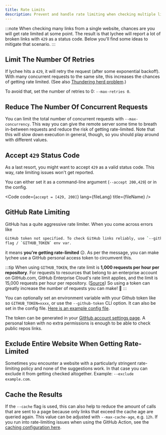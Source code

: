 ```yaml
---
title: Rate Limits
description: Prevent and handle rate limiting when checking multiple links from the same domain.
---
```



:::note
When checking many links from a single website, chances are you will get
rate limited at some point. The result is that lychee will report a lot of broken
links with `429` as a status code.
Below you'll find some ideas to mitigate that scenario.
:::

## Limit The Number Of Retries

If lychee hits a `429`, it will retry the request (after some exponential backoff).
With many concurrent requests to the same site, this increases the chances of getting rate limited.
(See also [Thundering herd problem](https://en.wikipedia.org/wiki/Thundering_herd_problem).)

To avoid that, set the number of retries to 0: `--max-retries 0`.

## Reduce The Number Of Concurrent Requests

You can limit the total number of concurrent requests with `--max-concurrency`. This
way you can give the remote server some time to breath in-between requests and
reduce the risk of getting rate-limited. Note that this will slow down execution
in general, though, so you should play around with different values.

## Accept `429` Status Code

As a last resort, you might want to accept `429` as a valid status code.
This way, rate limiting issues won't get reported.

You can either set it as a command-line argument (`--accept 200,429`) or in the config.

<Code code={`accept = [429, 200]`} lang={fileLang} title={fileName} />

## GitHub Rate Limiting

GitHub has a quite aggressive rate limiter.
When you come across errors like

```bash
GitHub token not specified. To check GitHub links reliably, use `--github-token`
flag / `GITHUB_TOKEN` env var.
```

it means **you're getting rate-limited** 😐. As per the message, you can make lychee
use a GitHub personal access token to circumvent this.

:::tip
When using `GITHUB_TOKEN`, the rate limit is **1,000 requests per hour per repository**.
For requests to resources that belong to an enterprise account on GitHub.com,
GitHub Enterprise Cloud's rate limit applies, and the limit is 15,000 requests
per hour per repository. ([Source](https://docs.github.com/en/developers/apps/building-github-apps/rate-limits-for-github-apps))
So using a token can greatly increase the number of requests you can make! 🚀
:::

You can optionally set an environment variable with your Github token like so
`GITHUB_TOKEN=xxxx`, or use the `--github-token` CLI option. It can also be set
in the config file. [Here is an example config file](https://github.com/lycheeverse/lychee/blob/master/lychee.example.toml).

The token can be generated in your
[GitHub account settings page](https://github.com/settings/tokens). A personal token with no extra
permissions is enough to be able to check public repos links.

## Exclude Entire Website When Getting Rate-Limited

Sometimes you encounter a website with a particularly stringent rate-limiting
policy and none of the suggestions work.
In that case you can exclude it from getting checked altogether. Example: `--exclude example.com`.

## Cache the Results

If the `--cache` flag is used, this can also help to reduce the amount of calls
that are sent to a page because only links that exceed the cache age are queried
again. This value can be adjusted with `--max-cache-age`, e.g. `12h`.
If you run into rate-limiting issues when using the GitHub Action,
see the [caching configuration here](/github_action_recipes/caching).
